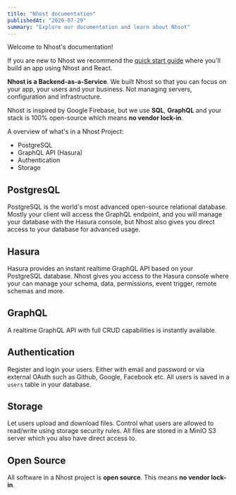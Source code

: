 ```yaml
---
title: "Nhost documentation"
publishedAt: "2020-07-29"
summary: "Explore our documentation and learn about Nhsot"
---
```


Welcome to Nhost's documentation!

If you are new to Nhost we recommend the [quick start guide](/quick-start/setup) where you'll build an app using Nhost and React.

**Nhost is a Backend-as-a-Service**. We built Nhost so that you can focus on your app, your users and your business. Not managing servers, configuration and infrastructure.

Nhost is inspired by Google Firebase, but we use **SQL**, **GraphQL** and your stack is 100% open-source which means **no vendor lock-in**.

A overview of what's in a Nhost Project:

- PostgreSQL
- GraphQL API (Hasura)
- Authentication
- Storage

## PostgresQL

PostgreSQL is the world's most advanced open-source relational database. Mostly your client will access the GraphQL endpoint, and you will manage your database with the Hasura console, but Nhost also gives you direct access to your database for advanced usage.

## Hasura

Hasura provides an instant realtime GraphQL API based on your PostgreSQL database. Nhost gives you access to the Hasura console where your can manage your schema, data, permissions, event trigger, remote schemas and more.

## GraphQL

A realtime GraphQL API with full CRUD capabilities is instantly available.

## Authentication

Register and login your users. Either with email and password or via external OAuth such as Github, Google, Facebook etc. All users is saved in a `users` table in your database.

## Storage

Let users upload and download files. Control what users are allowed to read/write using storage security rules. All files are stored in a MinIO S3 server which you also have direct access to.

## Open Source

All software in a Nhost project is **open source**. This means **no vendor lock-in**.
